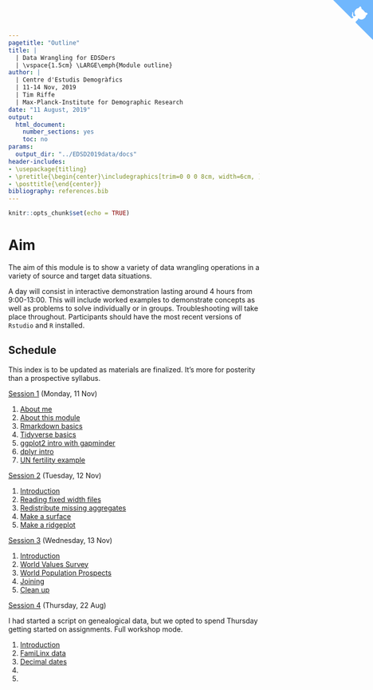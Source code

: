 ```yaml
---
pagetitle: "Outline"
title: | 
  | Data Wrangling for EDSDers
  | \vspace{1.5cm} \LARGE\emph{Module outline}
author: |
  | Centre d'Estudis Demogràfics
  | 11-14 Nov, 2019
  | Tim Riffe
  | Max-Planck-Institute for Demographic Research
date: "11 August, 2019"
output:
  html_document:
    number_sections: yes
    toc: no
params:
  output_dir: "../EDSD2019data/docs"
header-includes:
- \usepackage{titling}
- \pretitle{\begin{center}\includegraphics[trim=0 0 0 8cm, width=6cm, ]{assets/MPIDR_square_color.pdf}\\[\bigskipamount]}
- \posttitle{\end{center}}
bibliography: references.bib
---
```

<a href="https://github.com/timriffe/RforUNPD2019" class="github-corner" aria-label="View source on GitHub"><svg width="80" height="80" viewBox="0 0 250 250" style="fill:#70B7FD; color:#fff; position: absolute; top: 0; border: 0; right: 0;" aria-hidden="true"><path d="M0,0 L115,115 L130,115 L142,142 L250,250 L250,0 Z"></path><path d="M128.3,109.0 C113.8,99.7 119.0,89.6 119.0,89.6 C122.0,82.7 120.5,78.6 120.5,78.6 C119.2,72.0 123.4,76.3 123.4,76.3 C127.3,80.9 125.5,87.3 125.5,87.3 C122.9,97.6 130.6,101.9 134.4,103.2" fill="currentColor" style="transform-origin: 130px 106px;" class="octo-arm"></path><path d="M115.0,115.0 C114.9,115.1 118.7,116.5 119.8,115.4 L133.7,101.6 C136.9,99.2 139.9,98.4 142.2,98.6 C133.8,88.0 127.5,74.4 143.8,58.0 C148.5,53.4 154.0,51.2 159.7,51.0 C160.3,49.4 163.2,43.6 171.4,40.1 C171.4,40.1 176.1,42.5 178.8,56.2 C183.1,58.6 187.2,61.8 190.9,65.4 C194.5,69.0 197.7,73.2 200.1,77.6 C213.8,80.2 216.3,84.9 216.3,84.9 C212.7,93.1 206.9,96.0 205.4,96.6 C205.1,102.4 203.0,107.8 198.3,112.5 C181.9,128.9 168.3,122.5 157.7,114.1 C157.9,116.9 156.7,120.9 152.7,124.9 L141.0,136.5 C139.8,137.7 141.6,141.9 141.8,141.8 Z" fill="currentColor" class="octo-body"></path></svg></a><style>.github-corner:hover .octo-arm{animation:octocat-wave 560ms ease-in-out}@keyframes octocat-wave{0%,100%{transform:rotate(0)}20%,60%{transform:rotate(-25deg)}40%,80%{transform:rotate(10deg)}}@media (max-width:500px){.github-corner:hover .octo-arm{animation:none}.github-corner .octo-arm{animation:octocat-wave 560ms ease-in-out}}</style>


```r
knitr::opts_chunk$set(echo = TRUE)
```

# Aim
The aim of this module is to show a variety of data wrangling operations in a variety of source and target data situations. 

A day will consist in interactive demonstration lasting around 4 hours from 9:00-13:00. This will include worked examples to demonstrate concepts as well as problems to solve individually or in groups. Troubleshooting will take place throughout. Participants should have the most recent versions of `Rstudio` and `R` installed.

## Schedule 

This index is to be updated as materials are finalized. It's more for posterity than a prospective syllabus.

[Session 1](Introductions) (Monday, 11 Nov)

1. [About me](Introductions#about-me)
2. [About this module](Introductions#about-this-module)
3. [Rmarkdown basics](Introductions#rmarkdown-basics)
4. [Tidyverse basics](Introductions#tidy-data)
5. [ggplot2 intro with gapminder](Introductions#basic-ggplot2-with-the-gapminder-data)
6. [dplyr intro](Introductions#basic-dplyr)
7. [UN fertility example](Introductions#examples)


[Session 2](BigFlatFiles) (Tuesday, 12 Nov)

1. [Introduction](BigFlatFiles#introduction)
2. [Reading fixed width files](BigFlatFiles#reading-a-fixed-width-file)
3. [Redistribute missing aggregates](Redistribute missing time of day)
4. [Make a surface](BigFlatFiles#visualize-it-surface)
5. [Make a ridgeplot](BigFlatFiles#visualize-it-ridgeplot)

[Session 3](MergeMania) (Wednesday, 13 Nov)

1. [Introduction](MergeMania#introduction)
2. [World Values Survey](MergeMania#world-value-survey-wvs)
3. [World Population Prospects](MergeMania#world-population-prospects-wpp)
4. [Joining](MergeMania#the-join)
5. [Clean up](MergeMania#final-cleaning-and-fun)

[Session 4](GenealogicalData) (Thursday, 22 Aug)

I had started a script on genealogical data, but we opted to spend Thursday getting started on assignments. Full workshop mode.

1. [Introduction](GenealogicalData#introduction)
2. [FamiLinx data](GenealogicalData#familinx)
3. [Decimal dates](GenealogicalData#get-decimal-event-dates)
4.
5.


